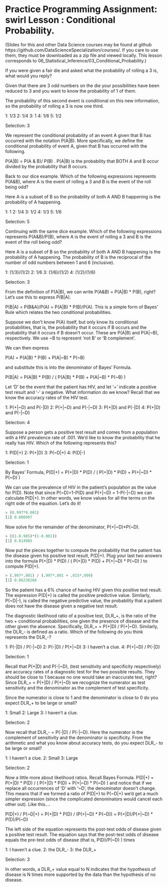 
Practice Programming Assignment: swirl Lesson : Conditional Probability.
=========================

 (Slides for this and other Data Science courses may be found at github
 https://github.com/DataScienceSpecialization/courses/. If you care to use them, they must be downloaded
 as a zip file and viewed locally. This lesson corresponds to
 06_Statistical_Inference/03_Conditional_Probability.)

If you were given a fair die and asked what the probability of rolling a 3 is, what would you reply?

Given that there are 3 odd numbers on the die your possibilities have been reduced to 3 and you want to
 know the probability of 1 of them.

The probability of this second event is conditional on this new information, so the probability of
 rolling a 3 is now one third.

1: 1/3
2: 1/4
3: 1
4: 1/6
5: 1/2

Selection: 3


We represent the conditional probability of an event A given that B has occurred with the notation
 P(A|B). More specifically, we define the conditional probability of event A, given that B has occurred
 with the following.

P(A|B) = P(A & B)/ P(B) . P(A|B) is the probability that BOTH A and B occur divided by the probability
that B occurs.

Back to our dice example. Which of the following expressions represents P(A&B), where A is the event of
rolling a 3 and B is the event of the roll being odd?

Here A is a subset of B so the probability of both A AND B happening is the probability of A happening.

1: 1
2: 1/4
3: 1/2
4: 1/3
5: 1/6

Selection: 5

Continuing with the same dice example. Which of the following expressions represents P(A&B)/P(B), where A
is the event of rolling a 3 and B is the event of the roll being odd?

Here A is a subset of B so the probability of both A AND B happening is the probability of A happening.
The probability of B is the reciprocal of the number of odd numbers between 1 and 6 (inclusive).

1: (1/3)/(1/2)
2: 1/6
3: (1/6)/(1/2)
4: (1/2)/(1/6)

Selection: 3

From the definition of P(A|B), we can write P(A&B) = P(A|B) * P(B), right?  Let's use this to express
P(B|A).

P(B|A) = P(B&A)/P(A) = P(A|B) * P(B)/P(A). This is a simple form of Bayes' Rule which relates the two
conditional probabilities.

Suppose we don't know P(A) itself, but only know its conditional probabilities, that is, the probability
that it occurs if B occurs and the probability that it occurs if B doesn't occur. These are P(A|B) and
P(A|~B), respectively. We use ~B to represent 'not B' or 'B complement'.

We can then express 

P(A) = P(A|B) * P(B) + P(A|~B) * P(~B) 

and substitute this is into the denominator of Bayes' Formula.

P(B|A) = P(A|B) * P(B) / ( P(A|B) * P(B) + P(A|~B) * P(~B) )

 Let 'D' be the event that the patient has HIV, and let '+' indicate a positive test result and '-' a
negative. What information do we know? Recall that we know the accuracy rates of the HIV test.

1: P(+|~D) and P(-|D)
2: P(+|~D) and P(-|~D)
3: P(+|D) and P(-|D)
4: P(+|D) and P(-|~D)

Selection: 4

Suppose a person gets a positive test result and comes from a population with a HIV prevalence rate of
 .001. We'd like to know the probability that he really has HIV. Which of the following represents this?

1: P(D|+)
2: P(+|D)
3: P(~D|+)
4: P(D|-)

Selection: 1

By Bayes' Formula, P(D|+) = P(+|D) * P(D) / ( P(+|D) * P(D) + P(+|~D) * P(~D) )

We can use the prevalence of HIV in the patient's population as the value for P(D). Note that since
P(~D)=1-P(D) and P(+|~D) = 1-P(-|~D) we can calculate P(D|+). In other words, we know values for all the
terms on the right side of the equation. Let's do it!
```r
> (0.997*0.001)
[1] 0.000997
```
Now solve for the remainder of the denominator, P(+|~D)*P(~D).
```r
> ((1-0.985)*(1-0.001))
[1] 0.014985
```

Now put the pieces together to compute the probability that the patient has the disease given his
positive test result, P(D|+). Plug your last two answers into the formula 
P(+|D) * P(D) / ( P(+|D) * P(D) + P(+|~D) * P(~D) ) to compute P(D|+).

```r
> (.997*.001) / (.997*.001 + .015*.999)
[1] 0.06238268
```

So the patient has a 6% chance of having HIV given this positive test result. The expression P(D|+) is
called the positive predictive value. Similarly, P(~D|-), is called the negative predictive value, the
probability that a patient does not have the disease given a negative test result.


The diagnostic likelihood ratio of a positive test, DLR_+, is the ratio of the two + conditional
probabilities, one given the presence of disease and the other given the absence. Specifically, DLR_+ =
P(+|D) / P(+|~D). Similarly, the DLR_- is defined as a ratio. Which of the following do you think
represents the DLR_-?

1: P(-|D) / P(-|~D)
2: P(-|D) / P(+|~D)
3: I haven't a clue.
4: P(+|~D) / P(-|D)

Selection: 1

Recall that P(+|D) and P(-|~D), (test sensitivity and specificity respectively) are accuracy rates of a
diagnostic test for the two possible results. They should be close to 1 because no one would take an
inaccurate test, right? Since DLR_+ = P(+|D) / P(+|~D) we recognize the numerator as test sensitivity and the denominator as the complement of test specificity.

Since the numerator is close to 1 and the denominator is close to 0 do you expect DLR_+ to be large or
small?

1: Small
2: Large
3: I haven't a clue.

Selection: 2

Now recall that DLR_- = P(-|D) / P(-|~D). Here the numerator is the complement of sensitivity and the
denominator is specificity. From the arithmetic and what you know about accuracy tests, do you expect
DLR_- to be large or small?

1: I haven't a clue.
2: Small
3: Large

Selection: 2

Now a little more about likelihood ratios. Recall Bayes Formula. 
P(D|+) = P(+|D) * P(D) / ( P(+|D) * P(D)  + P(+|~D) * P(~D) ) 
and notice that if we replace all occurrences of 'D' with '~D', the denominator
doesn't change. This means that if we formed a ratio of P(D|+) to P(~D|+) we'd get a much simpler
expression (since the complicated denominators would cancel each other out). Like this....

P(D|+) / P(~D|+) = P(+|D) * P(D) / (P(+|~D) * P(~D)) = P(+|D)/P(+|~D) * P(D)/P(~D)

The left side of the equation represents the post-test odds of disease given a positive test result. The
equation says that the post-test odds of disease equals the pre-test odds of disease (that is, P(D)/P(~D)
) times

1: I haven't a clue.
2: the DLR_-
3: the DLR_+

Selection: 3

 In other words, a DLR_+ value equal to N indicates that the hypothesis of disease is N times more supported by the data than the hypothesis of no disease.


